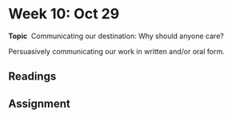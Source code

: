 # Week 10: Oct 29

**Topic** \ Communicating our destination: Why should anyone care?

Persuasively communicating our work in written and/or oral form.

## Readings

## Assignment